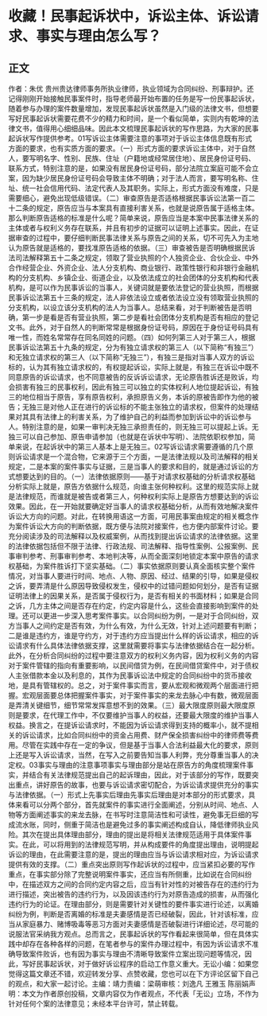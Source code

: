 # 收藏！民事起诉状中，诉讼主体、诉讼请求、事实与理由怎么写？
## 正文
作者：朱优 贵州贵达律师事务所执业律师，执业领域为合同纠纷、刑事辩护。还记得刚刚开始接触民事案件时，指导老师最开始布置的任务是写一份民事起诉状，随着参与办理的案件数量增加，发现民事起诉状虽然是入门级的法律文书，但想要写好民事起诉状需要花费不少的精力和时间，是一个看似简单，实则内有乾坤的法律文书，值得用心细细品味。因此本文梳理民事起诉状的写作思路，为大家的民事起诉状写作提供参考。01写诉讼主体需要注意的事项对于诉讼主体信息既有形式方面的要求，也有实质方面的要求。（一）形式方面的要求诉讼主体中，对于自然人，要写明名字、性别、民族、住址（户籍地或经常居住地）、居民身份证号码、联系方式，特别注意的是，如果没有居民身份证号码，部分法院立案庭可能不会立案，因为缺少居民身份证号码会导致主体不明确；对于法人而言，要写明名称、住址、统一社会信用代码、法定代表人及其职务。实际上，形式方面没有难度，只是需要细心，避免出现低级错误。（二）审查原告是否适格根据民事诉讼法第一百二十二条的规定，原告应当与本案具有直接利害关系，也就是说原告属于适格主体。那么判断原告适格的标准是什么呢？简单来说，原告应当是本案中民事法律关系的主体或者与权利义务存在联系，并且有初步的证据可以证明上述事实。因此，在证据审查的过程中，要仔细判断民事法律关系与原告之间的关系，切不可先入为主地认为原告就是适格的，要找准原告适格的依据。（三）审查被告是否明确根据民诉法司法解释第五十二条之规定，领取了营业执照的个人独资企业、合伙企业、中外合作经营企业、外资企业、法人分支机构、商业银行、政策性银行和非银行金融机构的分支机构、乡镇企业、街道企业，以及依法成立的社会团体的分支机构和代表机构，是可以作为民事诉讼的当事人，关键词就是要依法登记的营业执照，而根据民事诉讼法第五十三条的规定，法人非依法设立或者依法设立没有领取营业执照的分支机构，以设立该分支机构的法人为当事人。总结来看，对于判断被告是否明确，第一步是看是否有营业执照，第二步是看社会团体分支机构是否有相应的登记文书。此外，对于自然人的判断常常是根据身份证号码，原因在于身份证号码具有唯一性，而姓名常常存在同名同姓的问题。（四）如何列第三人对于第三人，根据民事诉讼法第五十九条的规定，分为有独立请求权的第三人（以下简称“有独三”）和无独立请求权的第三人（以下简称“无独三”），有独三是指对当事人双方的诉讼标的，认为其有独立请求权的，有权提起诉讼，实际上就是，有独三在诉讼中既不同意原告的诉讼请求，也不同意被告的反诉诉讼请求，无论原告胜诉还是败诉，均会损害有独三的民事权利，因此有独三可以独立的实体权利人地位提起诉讼，有独三的地位相当于原告，享有原告权利，承担原告义务，本诉的原被告即作为他的被告；无独三是对他人正在进行的诉讼标的不能主张独立的请求权，但案件的处理结果对其具有法律上的利害关系，为了维护自己的利益而参加到诉讼中的诉讼参与人。特别注意的是，如果一审判决无独三承担责任的，则无独三可以提起上诉。无独三可以自己参加、原告申请参加（也就是在诉状中写明）、法院依职权参加，简单来说，在起诉状中的第三人基本上是无独三。02写诉讼请求需要遵循的几个原则诉讼请求是一个混合物，它来源于三个方面，一是法律法规以及司法解释的相关规定，二是本案的案件事实与证据，三是当事人的要求和目的，就是通过诉讼的方式想要达到的目的。（一）法律依据原则——基于对请求权基础的分析请求权基础分析实际上就是，原告方依据什么规范，向谁主张何种权利。这里的规范实际上就是法律规范，而谁就是被告或者第三人，何种权利实际上是原告方想要达到的诉讼效果。因此，在一开始就要确定好当事人的请求权基础分析，从而有效地解决案件诉讼大方向的问题。对此，在转换用语这一方面，可用民事案由规定的相关概念作为案件诉讼大方向的判断依据，既方便与法院对接案件，也方便内部案件讨论。要充分阅读涉及的司法解释以及权威案例，从而找到提出诉讼请求的法律依据。这里的法律依据包括但不限于法律、行政法规、司法解释、指导性案例、公报案例、民事审判参考、刑事审判参考、本地判决等，从而全面深刻地锁定本案中原告的请求权基础，为案件胜诉打下坚实基础。（二）事实依据原则要认真全面核实整个案件情况，对当事人要进行时间、地点、人物、原因、经过、结果的引导，如果是侵权之诉，要弄清是什么原因导致侵权发生，侵权中的过错问题如何划分，是否有证据证明法律上的因果关系，是否属于侵权行为，是否有相关的书面材料；如果是合同之诉，几方主体之间是否存在约定，约定内容是什么，这些会直接影响到案件的处理。还可以更进一步深入思考案件事实。以合同纠纷为例，一是对于合同纠纷，双方当事人之间约定是否有效，为什么有效，为什么无效，针对上述问题要有判断；二是谁是违约方，谁是守约方，对于违约方应当提出什么样的诉讼请求，相应的诉讼请求有什么具体法律依据支撑，这里就需要将事实与法律依据结合在一起分析。此外，在分析合同纠纷的过程中要注意双方的权利义务内容，因为权利义务的内容对于案件管辖的指向有重要影响，以民间借贷为例，在民间借贷案件中，对于债权人主张借款本金以及利息的，其作为民事诉讼法中规定的合同纠纷中的货币接收地，是具有管辖权的。总之，对于案件事实而言，要从宏观和微观两个层面进行把握。宏观层面要总体把握案件事实，对于案件事实的来龙去脉心中有数，微观层面是弄清关键细节，细节常常发挥意想不到的效果。（三）最大限度原则最大限度原则是要求，在代理工作中，不仅要维护当事人的权益，还要最大限度的维护当事人权益。换言之，在提诉讼请求时，不能因为诉讼请求得到支持的概率小，就不提相关的诉讼请求，比如合同纠纷中的资金占用费、财产保全损害纠纷中的律师费等费用。尽管在实践中存在一定的争议，但是基于当事人合法利益最大化的要求，原则上还是写入诉讼请求，当然，在写入之前要告知当事人利弊，充分尊重当事人的决定权。03事实与理由的注意事项事实与理由部分是站在原告方的角度梳理案件事实，并结合有关法律规范提出自己的起诉理由，因此，对于该部分的写作，既要突出重点，讲好原告的故事，也要与诉讼请求密切配合，为诉讼请求提供充分的事实与法律依据。（一）形式上先事实后理由先事实后理由是对本部分的形式要求，具体来看可以分两个部分，首先就案件的事实进行全面阐述，分别从时间、地点、人物等方面阐述事实的来龙去脉，在书写时注意简洁性和可读性，避免事无巨细的写成流水账，同时，侧重于简洁也是避免过多的事实阐述构成自认，降低律师执业风险。其次在提出具体理由部分，理由的提出是将相关法律规范适用于具体案件事实。在此，可以将用到的法律规范写明，并从构成要件的角度提出理由，说明提起诉讼的理由，在此需要注意的是，提出的理由应当与诉讼请求相对应，为诉讼请求提供有效的支撑。（二）重点突出原则写作起诉状的过程中，应当紧扣必要的写作重点，在事实部分除了完整说明案件事实，还应当有所侧重，比如说在合同纠纷中，在描述双方之间的合同约定内容之后，应当有针对性的对被告存在的违约行为进行描述，突出被告的违约行为，以及因该违约行为对原告造成的损害，从而强化违约行为的论证。在理由部分，则是需要针对关键性的要件事实进行论述，以离婚纠纷为例，判断是否离婚的标准是夫妻感情是否已经破裂，因此，针对该标准，应当从家庭暴力、赌博吸毒等恶习方面对夫妻感情是否破裂进行详细论述，尽可能的说服法官采纳我方观点。总而言之，民事起诉状的写作看起来很简单，但在具体实践中却存在各种各样的问题，在笔者参与的案件办理过程中，有因为诉讼请求不准确导致案件败诉，也有因为事实与理由不清晰导致案件立案出现问题等情况，因此，写好民事起诉状，对于做好诉讼程序的启动工作意义重大。无讼小编：如果您觉得这篇文章还不错，欢迎转发分享、点赞收藏，您也可以在下方评论区留下自己的观点，和大家一起讨论。主编：靖力责编：梁萌审核：刘逸凡 王雅玉 陈丽娟声明：本文为作者原创投稿，文章内容仅为作者观点，不代表「无讼」立场，不作为针对任何个案的法律意见；未经本平台许可，禁止转载。